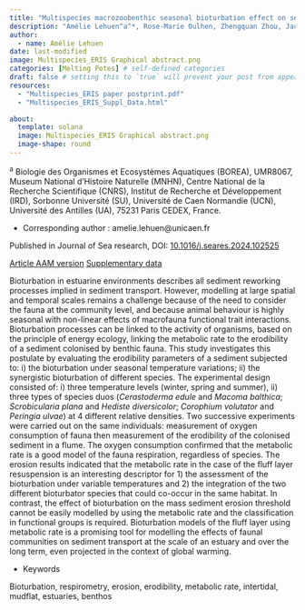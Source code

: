 ```yaml
---
title: "Multispecies macrozoobenthic seasonal bioturbation effect on sediment erodibility"
description: "Amélie Lehuen^a^*, Rose-Marie Oulhen, Zhengquan Zhou, Jaco de Smit, Lennart van Ijzerloo, Francesco Cozzoli, Tjeerd Bouma, Francis Orvain^a^"
author:
  - name: Amélie Lehuen
date: last-modified
image: Multispecies_ERIS Graphical abstract.png
categories: [Melting Potes] # self-defined categories
draft: false # setting this to `true` will prevent your post from appearing on your listing page until you're ready!
resources:
  - "Multispecies_ERIS paper postprint.pdf"
  - "Multispecies_ERIS_Suppl_Data.html"

about:
  template: solana
  image: Multispecies_ERIS Graphical abstract.png
  image-shape: round
---
```


^a^ Biologie des Organismes et Ecosystèmes Aquatiques (BOREA), UMR8067, Museum National d’Histoire Naturelle (MNHN), Centre National de la Recherche Scientifique (CNRS), Institut de Recherche et Développement (IRD), Sorbonne Université (SU), Université de Caen Normandie (UCN), Université des Antilles (UA), 75231 Paris CEDEX, France.

* Corresponding author : amelie.lehuen@unicaen.fr

Published in Journal of Sea research, DOI: [10.1016/j.seares.2024.102525](https://doi.org/10.1016/j.seares.2024.102525)

[Article AAM version](Multispecies_ERIS paper postprint.pdf) [Supplementary data](Multispecies_ERIS_Suppl_Data.html)

Bioturbation in estuarine environments describes all sediment reworking processes implied in sediment transport. However, modelling at large spatial and temporal scales remains a challenge because of the need to consider the fauna at the community level, and because animal behaviour is highly seasonal with non-linear effects of macrofauna functional trait interactions. Bioturbation processes can be linked to the activity of organisms, based on the principle of energy ecology, linking the metabolic rate to the erodibility of a sediment colonised by benthic fauna. This study investigates this postulate by evaluating the erodibility parameters of a sediment subjected to: i) the bioturbation under seasonal temperature variations; ii) the synergistic bioturbation of different species. The experimental design consisted of: i) three temperature levels (winter, spring and summer), ii) three types of species duos (*Cerastoderma edule* and *Macoma balthica*; *Scrobicularia plana* and *Hediste diversicolor*; *Corophium volutator* and *Peringia ulvae*) at 4 different relative densities. Two successive experiments were carried out on the same individuals: measurement of oxygen consumption of fauna then measurement of the erodibility of the colonised sediment in a flume. The oxygen consumption confirmed that the metabolic rate is a good model of the fauna respiration, regardless of species. The erosion results indicated that the metabolic rate in the case of the fluff layer resuspension is an interesting descriptor for 1) the assessment of the bioturbation under variable temperatures and 2) the integration of the two different bioturbator species that could co-occur in the same habitat. In contrast, the effect of bioturbation on the mass sediment erosion threshold cannot be easily modelled by using the metabolic rate and the classification in functional groups is required. Bioturbation models of the fluff layer using metabolic rate is a promising tool for modelling the effects of faunal communities on sediment transport at the scale of an estuary and over the long term, even projected in the context of global warming.

* Keywords

Bioturbation, respirometry, erosion, erodibility, metabolic rate, intertidal, mudflat, estuaries, benthos

